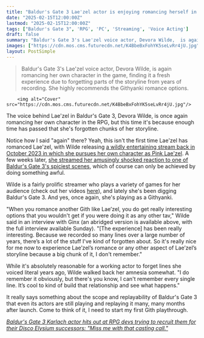 ```yaml
---
title: "Baldur's Gate 3 Lae'zel actor is enjoying romancing herself in the RPG again because 'there's a lot of the stuff I've kind of forgotten about'"
date: "2025-02-15T12:00:00Z"
lastmod: "2025-02-15T12:00:00Z"
tags: ["Baldur's Gate 3", 'RPG', 'PC', 'Streaming', 'Voice Acting']
draft: false
summary: "Baldur's Gate 3's Lae'zel voice actor, Devora Wilde,  is again romancing her own character in the game,  finding it a fresh experience due to forgetting parts of the storyline from years of recording.  She highly recommends the Githyanki romance options."
images: ["https://cdn.mos.cms.futurecdn.net/K4BbeBxFohYK5seLvRr4jU.jpg"]
layout: PostSimple
---
```

> Baldur's Gate 3's Lae'zel voice actor, Devora Wilde,  is again romancing her own character in the game,  finding it a fresh experience due to forgetting parts of the storyline from years of recording.  She highly recommends the Githyanki romance options.


        <img alt="Cover" src="https://cdn.mos.cms.futurecdn.net/K4BbeBxFohYK5seLvRr4jU.jpg"/>
        
The voice behind Lae'zel in Baldur's Gate 3, Devora Wilde, is once again romancing her own character in the RPG, but this time it's because enough time has passed that she's forgotten chunks of her storyline.

Notice how I said "again" there? Yeah, this isn't the first time Lae'zel has romanced Lae'zel, with Wilde releasing [a wildly entertaining stream back in October 2023 in which she pursues her own character as Pink Lae'zel](https://www.gamesradar.com/where-did-that-hand-just-go-laezels-actor-sleeps-with-laezel-while-playing-as-pink-laezel-in-one-of-the-funniest-baldurs-gate-3-streams-ever/). A few weeks later, [she streamed her amusingly shocked reaction to one of Baldur's Gate 3's spiciest scenes](https://www.gamesradar.com/baldurs-gate-3-laezel-actors-reaction-to-the-extremely-spicy-results-of-her-murderous-actions-is-priceless-oh-my-gosh-you-see-everything/), which of course can only be achieved by doing something awful.

Wilde is a fairly prolific streamer who plays a variety of games for her audience (check out her videos [here](https://www.youtube.com/@thisisdevorawilde/videos)), and lately she's been digging Baldur's Gate 3. And yes, once again, she's playing as a Githyanki.

"When you romance another Gith like Lae’zel, you do get really interesting options that you wouldn't get if you were doing it as any other tav," Wilde said in an interview with Ginx (an abridged version is available above, with the full interview available Sunday). "[The experience] has been really interesting. Because we recorded so many lines over a large number of years, there’s a lot of the stuff I've kind of forgotten about. So it's really nice for me now to experience Lae’zel’s romance or any other aspect of Lae’zel’s storyline because a big chunk of it, I don't remember."

While it's absolutely reasonable for a working actor to forget lines she voiced literal years ago, Wilde walked back her amnesia somewhat. "I do remember it obviously, but there's you know, I can't remember every single line. It’s cool to kind of build that relationship and see what happens."

It really says something about the scope and replayability of Baldur's Gate 3 that even its actors are still playing and replaying it many, many months after launch. Come to think of it, I need to start my first Gith playthrough.

[<em>Baldur's Gate 3 Karlach actor hits out at RPG devs trying to recruit them for their Disco Elysium successors: "Miss me with that casting call."</em>](https://www.gamesradar.com/games/rpg/baldurs-gate-3-karlach-actor-hits-out-at-rpg-devs-trying-to-recruit-them-for-their-disco-elysium-successors-miss-me-with-that-casting-call/)
        